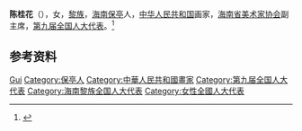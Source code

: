 '''陈桂花'''（{{bd|1960年|10月|}}），女，[[黎族|黎族]]，[[海南|海南]][[保亭|保亭]]人，[[中华人民共和国|中华人民共和国]]画家，[[海南省美术家协会|海南省美术家协会]]副主席，[[第九届全国人大代表|第九届全国人大代表]]。<ref>{{Cite book|title=海南名人传略 • 中|author=朱逸辉主编; 何洪生副主编|publisher=广东旅游出版社|year=1993|isbn=|location=广州|pages=}}</ref>

== 参考资料 ==
{{reflist}}

{{中华人民共和国政治人物小作品}}

{{Authority control}}
{{DEFAULTSORT:Chen陈}}
[[Category:陈姓|Gui]]
[[Category:保亭人|Category:保亭人]]
[[Category:中華人民共和國畫家|Category:中華人民共和國畫家]]
[[Category:第九届全国人大代表|Category:第九届全国人大代表]]
[[Category:海南黎族全国人大代表|Category:海南黎族全国人大代表]]
[[Category:女性全國人大代表|Category:女性全國人大代表]]